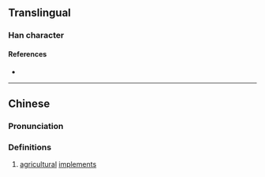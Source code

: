 {{character info}}
==Translingual==

===Han character===
{{Han char|rn=18|rad=刀|as=07|sn=9|four=|canj=ORLN|ids=⿰含刂}}

====References====
* {{Han ref|kx=0140.200|hdz=10342.110|uh=34E7|ud=13543}}

----

==Chinese==
{{zh-forms}}

===Pronunciation===
{{zh-pron
|m=gān
|c=deoi1,haang1,zim1,zim2
|mc=
|oc=
|ma=
|cat=n
}}

===Definitions===
{{zh-hanzi}}

# [[agricultural]] [[implement]]s